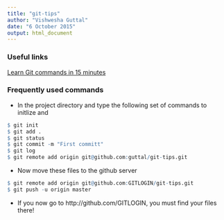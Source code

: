 ```yaml
---
title: "git-tips"
author: "Vishwesha Guttal"
date: "6 October 2015"
output: html_document
---
```


### Useful links

[Learn Git commands in 15 minutes](https://try.github.io)

### Frequently used commands

* In the project directory and type the following set of commands to initlize and 
```r
$ git init
$ git add .
$ git status
$ git commit -m "First committ"
$ git log
$ git remote add origin git@github.com:guttal/git-tips.git
```

* Now move these files to the github server
```r
$ git remote add origin git@github.com:GITLOGIN/git-tips.git
$ git push -u origin master
```

* If you now go to http://github.com/GITLOGIN, you must find your files there! 

